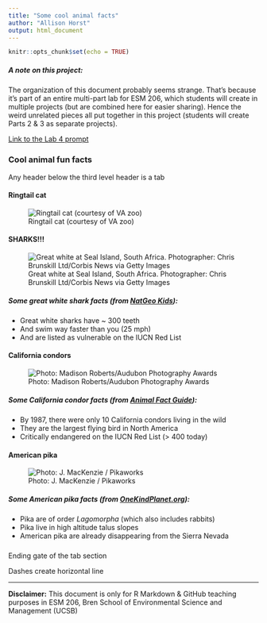 ```yaml
---
title: "Some cool animal facts"
author: "Allison Horst"
output: html_document
---
```


```r
knitr::opts_chunk$set(echo = TRUE)
```

##### A note on this project:

The organization of this document probably seems strange. That's because it's part of an entire multi-part lab for ESM 206, which students will create in multiple projects (but are combined here for easier sharing). Hence the weird unrelated pieces all put together in this project (students will create Parts 2 & 3 as separate projects).

[Link to the Lab 4 prompt](https://docs.google.com/document/d/1KX6_bKA8BOO0NdsUviVi0HCT-q9iTCtTYsS1dGNQJfU/edit?usp=sharing)

### Cool animal fun facts {.tabset .tabset-fade}

Any header below the third level header is a tab

#### Ringtail cat

![Ringtail cat (courtesy of VA zoo)](img/ringtail_cat.jpg)

#### SHARKS!!!

![Great white at Seal Island, South Africa. Photographer: Chris Brunskill Ltd/Corbis News via Getty Images](img/great_white.jpg)

##### Some great white shark facts (from [NatGeo Kids](https://www.natgeokids.com/uk/discover/animals/sea-life/great-white-sharks/)):

- Great white sharks have ~ 300 teeth
- And swim way faster than you (25 mph)
- And are listed as vulnerable on the IUCN Red List

#### California condors

![Photo: Madison Roberts/Audubon Photography Awards](img/condor.jpg)

##### Some California condor facts (from [Animal Fact Guide](https://animalfactguide.com/animal-facts/california-condor/)):

- By 1987, there were only 10 California condors living in the wild
- They are the largest flying bird in North America
- Critically endangered on the IUCN Red List (> 400 today)

#### American pika

![Photo: J. MacKenzie / Pikaworks](img/pika.jpg)

##### Some American pika facts (from [OneKindPlanet.org](https://onekindplanet.org/animal/pika-american/)):

- Pika are of order *Lagomorpha* (which also includes rabbits)
- Pika live in high altitude talus slopes
- American pika are already disappearing from the Sierra Nevada

###

Ending gate of the tab section

Dashes create horizontal line

----------
**Disclaimer:** This document is only for R Markdown & GitHub teaching purposes in ESM 206, Bren School of Environmental Science and Management (UCSB) 
